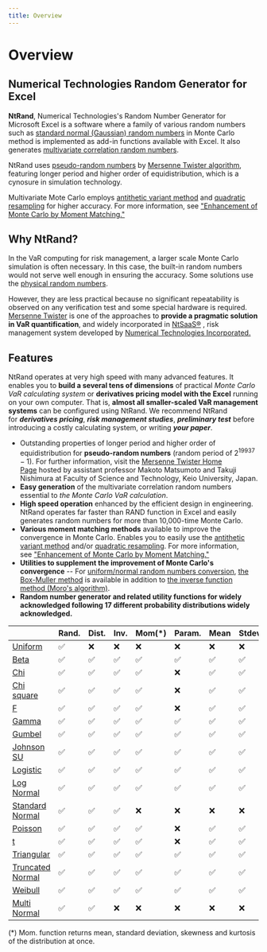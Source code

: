 ```yaml
---
title: Overview
---
```


# Overview

## Numerical Technologies Random Generator for Excel

**NtRand**, Numerical Technologies's Random Number Generator for Microsoft Excel
is a software where a family of various random numbers such as
[standard normal (Gaussian) random numbers](/docs/glossary#normal-gaussian-random-numbers)
in Monte Carlo method is implemented as add-in functions available with Excel.
It also generates [multivariate correlation random numbers](/docs/glossary#multivariate-correlation-random-numbers).

NtRand uses [pseudo-random numbers](/docs/glossary#pseudo-random-numbers)
by [Mersenne Twister algorithm](/docs/glossary#mersenne-twister-algorithm),
featuring longer period and higher order of equidistribution, which is a
cynosure in simulation technology.

Multivariate Mote Carlo employs [antithetic variant method](/docs/glossary#antithetic-variant-method)
and [quadratic resampling](/docs/glossary#quadratic-resampling)
for higher accuracy. For more information, see
["Enhancement of Monte Carlo by Moment Matching."](/docs/faq#enhancement-of-monte-carlo-by-moment-matching)

## Why NtRand?

In the VaR computing for risk management, a larger scale Monte Carlo simulation
is often necessary. In this case, the built-in random numbers would not serve
well enough in ensuring the accuracy. Some solutions use the
[physical random numbers](/docs/glossary#physical-random-numbers).

However, they are less practical because no significant repeatability is observed
on any verification test and some special hardware is required.
[Mersenne Twister](/docs/glossary#mersenne-twister-algorithm) is one of
the approaches to **provide a pragmatic solution in VaR quantification**,
and widely incorporated in [NtSaaS®](https://ntsaas.numtech.com) , risk management
system developed by [Numerical Technologies Incorporated.](https://www.numtech.com/)

## Features

NtRand operates at very high speed with many advanced features. It enables you
to **build a several tens of dimensions** of practical
*Monte Carlo VaR calculating system* or **derivatives pricing model with the Excel**
running on your own computer. That is,
**almost all smaller-scaled VaR management systems** can be configured using NtRand.
We recommend NtRand for **_derivatives pricing_**, **_risk management studies_**,
**_preliminary test_** before introducing a costly calculating system, or writing **_your paper_**.

- Outstanding properties of longer period and higher order of equidistribution for **pseudo-random numbers** (random period of $2^{19937}-1$). For further information, visit the [Mersenne Twister Home Page](http://www.math.sci.hiroshima-u.ac.jp/m-mat/MT/emt.html) hosted by assistant professor Makoto Matsumoto and Takuji Nishimura at Faculty of Science and Technology, Keio University, Japan.
- **Easy generation** of the multivariate correlation random numbers essential to *the Monte Carlo VaR calculation*.
- **High speed operation** enhanced by the efficient design in engineering. NtRand operates far faster than RAND function in Excel and easily generates random numbers for more than 10,000-time Monte Carlo.
- **Various moment matching methods** available to improve the convergence in Monte Carlo. Enables you to easily use the [antithetic variant method](/docs/glossary#antithetic-variant-method) and/or [quadratic resampling](/docs/glossary#quadratic-resampling). For more information, see ["Enhancement of Monte Carlo by Moment Matching."](/docs/faq#enhancement-of-monte-carlo-by-moment-matching)
- **Utilities to supplement the improvement of Monte Carlo's convergence** -- For [uniform/normal random numbers conversion](/docs/glossary#uniform-random-numbers), [the Box-Muller method](/docs/glossary#box-muller-method) is available in addition to [the inverse function method (Moro's algorithm)](/docs/glossary#inverse-function-method-moros-algorithm).
- **Random number generator and related utility functions for widely acknowledged following 17 different probability distributions widely acknowledged.**

|                                                                                   | Rand. | Dist. | Inv. | Mom(\*) | Param. | Mean | Stdev. | Skew. | Kurt. |
| --------------------------------------------------------------------------------- | ----- | ----- | ---- | ------- | ------ | ---- | ------ | ----- | ----- |
| [Uniform](05-gallery-of-distributions/uniform-distribution-continuous.mdx)        | ✅    | ❌    | ❌   | ❌      | ❌     | ❌   | ❌     | ❌    | ❌    |
| [Beta](05-gallery-of-distributions/beta-distribution.mdx)                         | ✅    | ✅    | ✅   | ✅      | ✅     | ✅   | ✅     | ✅    | ✅    |
| [Chi](05-gallery-of-distributions/chi-distribution.mdx)                           | ✅    | ✅    | ✅   | ✅      | ❌     | ✅   | ✅     | ✅    | ✅    |
| [Chi square](05-gallery-of-distributions/chi-square-distribution.mdx)             | ✅    | ✅    | ✅   | ✅      | ❌     | ✅   | ✅     | ✅    | ✅    |
| [F](05-gallery-of-distributions/f-distribution.mdx)                               | ✅    | ✅    | ✅   | ✅      | ❌     | ✅   | ✅     | ✅    | ✅    |
| [Gamma](05-gallery-of-distributions/gamma-distribution.mdx)                       | ✅    | ✅    | ✅   | ✅      | ✅     | ✅   | ✅     | ✅    | ✅    |
| [Gumbel](05-gallery-of-distributions/gumbel-type-i-distribution.mdx)              | ✅    | ✅    | ✅   | ✅      | ✅     | ✅   | ✅     | ✅    | ✅    |
| [Johnson SU](05-gallery-of-distributions/johnson-su-distribution.mdx)             | ✅    | ✅    | ✅   | ✅      | ✅     | ✅   | ✅     | ✅    | ✅    |
| [Logistic](05-gallery-of-distributions/logistic-distribution.mdx)                 | ✅    | ✅    | ✅   | ✅      | ✅     | ✅   | ✅     | ✅    | ✅    |
| [Log Normal](05-gallery-of-distributions/log-normal-distribution.mdx)             | ✅    | ✅    | ✅   | ✅      | ✅     | ✅   | ✅     | ✅    | ✅    |
| [Standard Normal](05-gallery-of-distributions/normal-distribution-single.mdx)     | ✅    | ✅    | ✅   | ❌      | ❌     | ❌   | ❌     | ❌    | ❌    |
| [Poisson](05-gallery-of-distributions/poisson-distribution.mdx)                   | ✅    | ✅    | ✅   | ✅      | ❌     | ✅   | ✅     | ✅    | ✅    |
| [t](05-gallery-of-distributions/t-distribution.mdx)                               | ✅    | ✅    | ✅   | ✅      | ❌     | ✅   | ✅     | ✅    | ✅    |
| [Triangular](05-gallery-of-distributions/triangular-distribution.mdx)             | ✅    | ✅    | ✅   | ✅      | ✅     | ✅   | ✅     | ✅    | ✅    |
| [Truncated Normal](05-gallery-of-distributions/truncated-normal-distribution.mdx) | ✅    | ✅    | ✅   | ✅      | ✅     | ✅   | ✅     | ✅    | ✅    |
| [Weibull](05-gallery-of-distributions/weibull-distribution.mdx)                   | ✅    | ✅    | ✅   | ✅      | ✅     | ✅   | ✅     | ✅    | ✅    |
| [Multi Normal](05-gallery-of-distributions/normal-distribution-multi.mdx)         | ✅    | ✅    | ❌   | ❌      | ❌     | ❌   | ❌     | ❌    | ❌    |

(\*) Mom. function returns mean, standard deviation, skewness and kurtosis of the distribution at once.
